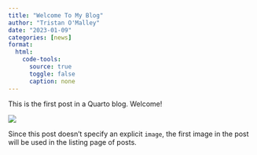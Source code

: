 ```yaml
---
title: "Welcome To My Blog"
author: "Tristan O'Malley"
date: "2023-01-09"
categories: [news]
format:
  html: 
    code-tools:
      source: true
      toggle: false
      caption: none
---
```


This is the first post in a Quarto blog. Welcome!

![](thumbnail.jpg)

Since this post doesn't specify an explicit `image`, the first image in the post will be used in the listing page of posts.

